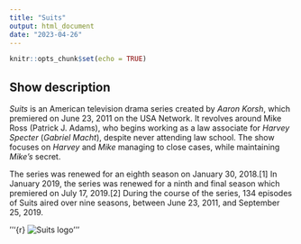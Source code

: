 ---
title: "Suits"
output: html_document
date: "2023-04-26"
---

```{r setup, include=FALSE}
knitr::opts_chunk$set(echo = TRUE)
```

## Show description

*Suits* is an American television drama series created by *Aaron Korsh*, which premiered on June 23, 2011 on the USA Network. It revolves around Mike Ross (Patrick J. Adams), who begins working as a law associate for *Harvey Specter* (*Gabriel Macht*), despite never attending law school. The show focuses on *Harvey* and *Mike* managing to close cases, while maintaining *Mike's* secret.

The series was renewed for an eighth season on January 30, 2018.[1] In January 2019, the series was renewed for a ninth and final season which premiered on July 17, 2019.[2] During the course of the series, 134 episodes of Suits aired over nine seasons, between June 23, 2011, and September 25, 2019.

'''{r}
![Suits logo](Suits_Logo.png)
'''